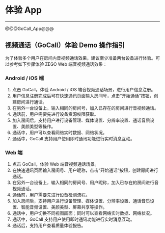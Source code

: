 # 体验 App

- - -

@@@GoCall_App@@@


## 视频通话（GoCall）体验 Demo 操作指引

为了体验多个用户在房间内音视频通话效果，建议至少准备两台设备进行体验。可以参考如下步骤体验 ZEGO Web 端音视频通话效果：

### Android / iOS 端

1. 点击 GoCall，体验 Android / iOS  端音视频通话场景，进行用户信息注册。
2. 用户信息注册完成后可在快速通讯页面输入房间号，点击“开始通话”按钮，创建房间进行通话。
3. 在另外一台设备上，输入相同的房间号，加入已存在的房间进行音视频通话。
4. 通话前，用户需要先进行设备资源权限获取。
5. 加入房间后，支持用户进行设备管理、媒体设置、分辨率设置、通话音质设置、美颜美型等操作。
6. 通话中，用户可以查看网络实时数据、网络状况。
7. 通话中，GoCall 支持用户使用即时通讯功能进行实时消息互动。

### Web 端
 
1. 点击 GoCall，体验 Web 端音视频通话场景。
2. 在快速通讯页面输入房间号、用户昵称，点击“开始通话”按钮，创建房间进行通话。
3. 在另外一台设备上，输入相同的房间号、用户昵称，加入已存在的房间进行音视频通话。
4. 通话前，用户需要先进行设备检测流程。
5. 加入房间后，支持用户进行设备管理、媒体设置、分辨率设置、通话音质设置、智能音频设置、美颜美型、屏幕共享等操作。
6. 通话中，用户切换不同视图画面；同时可以查看网络实时数据、网络状况。
7. 通话中，GoCall 支持用户使用即时通讯功能进行实时消息互动。
7. 通话后，支持用户查看质量体验报告。
